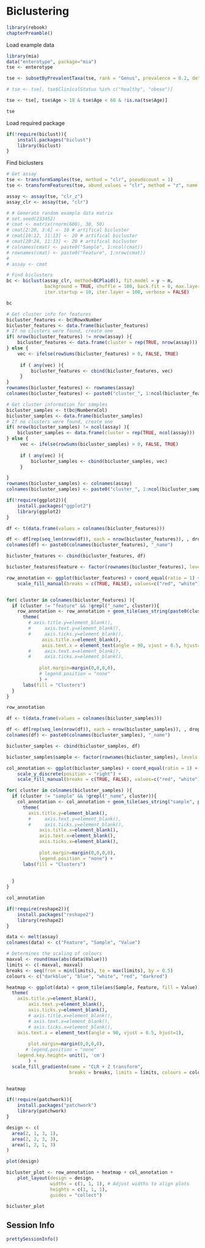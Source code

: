 # Biclustering

```r
library(rebook)
chapterPreamble()
```

Load example data
```r
library(mia)
data("enterotype", package="mia")
tse <- enterotype

tse <- subsetByPrevalentTaxa(tse, rank = "Genus", prevalence = 0.2, detection = 0.001)

# tse <- tse[, tse$ClinicalStatus %in% c("healthy", "obese")]

tse <- tse[, tse$Age > 18 & tse$Age < 60 & !is.na(tse$Age)]

tse
```

Load required package

```r
if(!require(biclust)){
    install.packages("biclust")
    library(biclust)
}
```

Find biclusters
```r
# Get assay
tse <- transformSamples(tse, method = "clr", pseudocount = 1)
tse <- transformFeatures(tse, abund_values = "clr", method = "z", name = "clr_z")

assay <- assay(tse, "clr_z")
assay_clr <- assay(tse, "clr")

# # Generate random example data matrix
# set.seed(233452)
# cmat <- matrix(rnorm(600), 30, 50)
# cmat[2:20, 3:6] <- 10 # artifical bicluster
# cmat[10:12, 11:13] <- 20 # artifical bicluster
# cmat[20:24, 11:13] <- 20 # artifical bicluster
# colnames(cmat) <- paste0("Sample", 1:ncol(cmat))
# rownames(cmat) <- paste0("Feature", 1:nrow(cmat))
# 
# assay <- cmat

# Find biclusters
bc <- biclust(assay_clr, method=BCPlaid(), fit.model = y ~ m,
              background = TRUE, shuffle = 100, back.fit = 0, max.layers = 10,
              iter.startup = 10, iter.layer = 100, verbose = FALSE)

bc
```

```r
# Get cluster info for features
bicluster_features <- bc@RowxNumber
bicluster_features <- data.frame(bicluster_features)
# If no clusters were found, create one
if( nrow(bicluster_features) != nrow(assay) ){
    bicluster_features <- data.frame(cluster = rep(TRUE, nrow(assay)))
} else {
    vec <- ifelse(rowSums(bicluster_features) > 0, FALSE, TRUE)
         
     if ( any(vec) ){
         bicluster_features <- cbind(bicluster_features, vec)
     }
}
rownames(bicluster_features) <- rownames(assay)
colnames(bicluster_features) <- paste0("cluster_", 1:ncol(bicluster_features))

```

```r
# Get cluster information for samples
bicluster_samples <- t(bc@NumberxCol)
bicluster_samples <- data.frame(bicluster_samples)
# If no clusters were found, create one
if( nrow(bicluster_samples) != ncol(assay) ){
    bicluster_samples <- data.frame(cluster = rep(TRUE, ncol(assay)))
} else {
     vec <- ifelse(rowSums(bicluster_samples) > 0, FALSE, TRUE)
         
     if ( any(vec) ){
         bicluster_samples <- cbind(bicluster_samples, vec)
     }

}
rownames(bicluster_samples) <- colnames(assay)
colnames(bicluster_samples) <- paste0("cluster_", 1:ncol(bicluster_samples))


```

```r
if(!require(ggplot2)){
    install.packages("ggplot2")
    library(ggplot2)
}
```

```r

df <- t(data.frame(values = colnames(bicluster_features)))

df <- df[rep(seq_len(nrow(df)), each = nrow(bicluster_features)), , drop = FALSE]
colnames(df) <- paste0(colnames(bicluster_features), "_name")

bicluster_features <- cbind(bicluster_features, df)

bicluster_features$feature <- factor(rownames(bicluster_features), levels = rownames(bicluster_features))

row_annotation <- ggplot(bicluster_features) + coord_equal(ratio = 1) + 
    scale_fill_manual(breaks = c(TRUE, FALSE), values=c("red", "white"))


for( cluster in colnames(bicluster_features) ){
  if (cluster != "feature" && !grepl("_name", cluster)){
    row_annotation <- row_annotation + geom_tile(aes_string(paste0(cluster, "_name"), "feature", fill = cluster)) +
      theme(
        # axis.title.y=element_blank(),
        #     axis.text.y=element_blank(),
        #     axis.ticks.y=element_blank(),
             axis.title.x=element_blank(),
             axis.text.x = element_text(angle = 90, vjust = 0.5, hjust=1),
        #     axis.text.x=element_blank(),
        #     axis.ticks.x=element_blank(),
            
            plot.margin=margin(0,0,0,0),
            # legend.position = "none"
            ) +
      labs(fill = "Clusters")
  }
}

row_annotation
```


```r

df <- t(data.frame(values = colnames(bicluster_samples)))

df <- df[rep(seq_len(nrow(df)), each = nrow(bicluster_samples)), , drop = FALSE]
colnames(df) <- paste0(colnames(bicluster_samples), "_name")

bicluster_samples <- cbind(bicluster_samples, df)

bicluster_samples$sample <- factor(rownames(bicluster_samples), levels = rownames(bicluster_samples))

col_annotation <- ggplot(bicluster_samples) + coord_equal(ratio = 1) + 
    scale_y_discrete(position = "right") + 
    scale_fill_manual(breaks = c(TRUE, FALSE), values=c("red", "white"))

for( cluster in colnames(bicluster_samples) ){
  if (cluster != "sample" && !grepl("_name", cluster)){
    col_annotation <- col_annotation + geom_tile(aes_string("sample", paste0(cluster, "_name"), fill = cluster)) +
      theme(
        axis.title.y=element_blank(),
        #     axis.text.y=element_blank(),
        #     axis.ticks.y=element_blank(),
            axis.title.x=element_blank(),
            axis.text.x=element_blank(),
            axis.ticks.x=element_blank(),
            
            plot.margin=margin(0,0,0,0),
            legend.position = "none") +
      labs(fill = "Clusters") 
    
    
  }
}

col_annotation
```

```r
if(!require(reshape2)){
    install.packages("reshape2")
    library(reshape2)
}
```

```r
data <- melt(assay)
colnames(data) <- c("Feature", "Sample", "Value")

# Determines the scaling of colours
maxval <- round(max(abs(data$Value)))
limits <- c(-maxval, maxval)
breaks <- seq(from = min(limits), to = max(limits), by = 0.5)
colours <- c("darkblue", "blue", "white", "red", "darkred")

heatmap <- ggplot(data) + geom_tile(aes(Sample, Feature, fill = Value)) + 
  theme(
    axis.title.y=element_blank(),
        axis.text.y=element_blank(),
        axis.ticks.y=element_blank(),
        # axis.title.x=element_blank(),
        # axis.text.x=element_blank(),
        # axis.ticks.x=element_blank(),
    axis.text.x = element_text(angle = 90, vjust = 0.5, hjust=1),
        
        plot.margin=margin(0,0,0,0),
       # legend.position = "none"
    legend.key.height= unit(1, 'cm')
        ) +
  scale_fill_gradientn(name = "CLR + Z transform", 
                       breaks = breaks, limits = limits, colours = colours)


heatmap
```

```r
if(!require(patchwork)){
    install.packages("patchwork")
    library(patchwork)
}
```

```r
design <- c(
  area(2, 1, 3, 1),
  area(2, 2, 3, 3),
  area(1, 2, 1, 3)
)

plot(design)
```

```r
bicluster_plot <- row_annotation + heatmap + col_annotation + 
    plot_layout(design = design, 
                widths = c(1, 1, 1), # Adjust widths to align plots
                heights = c(1, 1, 1), 
                guides = "collect")

bicluster_plot
```

## Session Info {-}

```r
prettySessionInfo()
```
